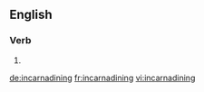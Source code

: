 ==English==

===Verb===
{{head|en}}

# {{present participle of|incarnadine|lang=en}}

[[de:incarnadining]]
[[fr:incarnadining]]
[[vi:incarnadining]]